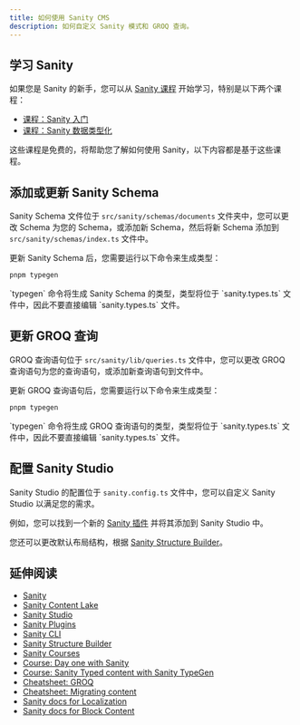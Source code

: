 ```yaml
---
title: 如何使用 Sanity CMS
description: 如何自定义 Sanity 模式和 GROQ 查询。
---
```



## 学习 Sanity

如果您是 Sanity 的新手，您可以从 [Sanity 课程](https://www.sanity.io/learn) 开始学习，特别是以下两个课程：

- [课程：Sanity 入门](https://www.sanity.io/learn/course/day-one-with-sanity-studio)
- [课程：Sanity 数据类型化](https://www.sanity.io/learn/course/typescripted-content)

这些课程是免费的，将帮助您了解如何使用 Sanity，以下内容都是基于这些课程。

## 添加或更新 Sanity Schema

Sanity Schema 文件位于 `src/sanity/schemas/documents` 文件夹中，您可以更改 Schema 为您的 Schema，或添加新 Schema，然后将新 Schema 添加到 `src/sanity/schemas/index.ts` 文件中。

更新 Sanity Schema 后，您需要运行以下命令来生成类型：

```bash
pnpm typegen
```

<Aside type="caution">
    `typegen` 命令将生成 Sanity Schema 的类型，类型将位于 `sanity.types.ts` 文件中，因此不要直接编辑 `sanity.types.ts` 文件。
</Aside>


## 更新 GROQ 查询

GROQ 查询语句位于 `src/sanity/lib/queries.ts` 文件中，您可以更改 GROQ 查询语句为您的查询语句，或添加新查询语句到文件中。

更新 GROQ 查询语句后，您需要运行以下命令来生成类型：

```bash
pnpm typegen
```

<Aside type="caution">
    `typegen` 命令将生成 GROQ 查询语句的类型，类型将位于 `sanity.types.ts` 文件中，因此不要直接编辑 `sanity.types.ts` 文件。
</Aside>

## 配置 Sanity Studio

Sanity Studio 的配置位于 `sanity.config.ts` 文件中，您可以自定义 Sanity Studio 以满足您的需求。

例如，您可以找到一个新的 [Sanity 插件](https://www.sanity.io/plugins) 并将其添加到 Sanity Studio 中。

您还可以更改默认布局结构，根据 [Sanity Structure Builder](https://www.sanity.io/docs/structure-builder-introduction)。


## 延伸阅读

- [Sanity](https://www.sanity.io/)
- [Sanity Content Lake](https://www.sanity.io/docs/datastore)
- [Sanity Studio](https://www.sanity.io/docs/sanity-studio)
- [Sanity Plugins](https://www.sanity.io/plugins)
- [Sanity CLI](https://www.sanity.io/docs/cli-reference)
- [Sanity Structure Builder](https://www.sanity.io/docs/structure-builder-introduction)
- [Sanity Courses](https://www.sanity.io/learn)
- [Course: Day one with Sanity](https://www.sanity.io/learn/course/day-one-with-sanity-studio)
- [Course: Sanity Typed content with Sanity TypeGen](https://www.sanity.io/learn/course/typescripted-content)
- [Cheatsheet: GROQ](https://www.sanity.io/docs/query-cheat-sheet)
- [Cheatsheet: Migrating content](https://www.sanity.io/docs/content-migration-cheatsheet)
- [Sanity docs for Localization](https://www.sanity.io/docs/localization)
- [Sanity docs for Block Content](https://www.sanity.io/docs/block-content)
